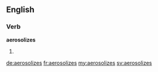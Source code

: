 ==English==

===Verb===
'''aerosolizes'''

# {{en-third-person singular of|aerosolize}}

[[de:aerosolizes]]
[[fr:aerosolizes]]
[[my:aerosolizes]]
[[sv:aerosolizes]]